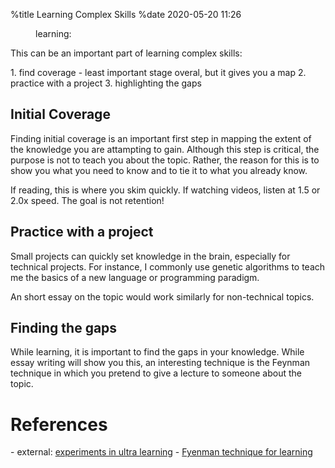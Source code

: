 %title Learning Complex Skills
%date 2020-05-20 11:26

:learning:

This can be an important part of learning complex skills:

1. find coverage - least important stage overal, but it gives you a map
2. practice with a project
3. highlighting the gaps

== Initial Coverage ==

Finding initial coverage is an important first step in mapping the extent of the knowledge you
are attampting to gain. Although this step is critical, the purpose is not to teach you about
the topic. Rather, the reason for this is to show you what you need to know and to tie it to what
you already know.

If reading, this is where you skim quickly. If watching videos, listen at 1.5 or 2.0x speed. The goal
is not retention!

== Practice with a project ==

Small projects can quickly set knowledge in the brain, especially for technical projects. For 
instance, I commonly use genetic algorithms to teach me the basics of a new language or programming
paradigm.

An short essay on the topic would work similarly for non-technical topics.

== Finding the gaps ==

While learning, it is important to find the gaps in your knowledge. While essay writing will show you this,
an interesting technique is the Feynman technique in which you pretend to give a lecture to someone
about the topic.




= References =

- external: [[https://www.calnewport.com/blog/2012/10/26/mastering-linear-algebra-in-10-days-astounding-experiments-in-ultra-learning/|experiments in ultra learning]]
- [[52|Fyenman technique for learning]]






